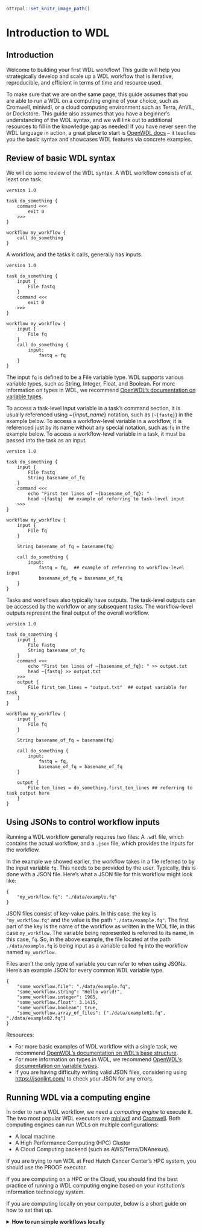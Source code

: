 ```r
ottrpal::set_knitr_image_path()
```

# Introduction to WDL

## Introduction

Welcome to building your first WDL workflow! This guide will help you strategically develop and scale up a WDL workflow that is iterative, reproducible, and efficient in terms of time and resource used.

To make sure that we are on the same page, this guide assumes that you are able to run a WDL on a computing engine of your choice, such as Cromwell, miniwdl, or a cloud computing environment such as Terra, AnVIL, or Dockstore. This guide also assumes that you have a beginner's understanding of the WDL syntax, and we will link out to additional resources to fill in the knowledge gap as needed! If you have never seen the WDL language in action, a great place to start is [OpenWDL docs](https://docs.openwdl.org/en/stable/) -- it teaches you the basic syntax and showcases WDL features via concrete examples.

## Review of basic WDL syntax

We will do some review of the WDL syntax. A WDL workflow consists of at least one task.

<!-- resources/basic_01.wdl -->



```         
version 1.0

task do_something {
    command <<<
        exit 0
    >>>
}

workflow my_workflow {
    call do_something
}
```

A workflow, and the tasks it calls, generally has inputs.

<!-- resources/basic_02.wdl -->

```         
version 1.0

task do_something {
    input {
        File fastq
    }
    command <<<
        exit 0
    >>>
}

workflow my_workflow {
    input {
        File fq
    }
    call do_something {
        input:
            fastq = fq
    }
}
```

The input `fq` is defined to be a File variable type. WDL supports various variable types, such as String, Integer, Float, and Boolean. For more information on types in WDL, we recommend [OpenWDL's documentation on variable types](https://docs.openwdl.org/en/stable/WDL/variable_types/).

To access a task-level input variable in a task's command section, it is usually referenced using \~{*input_name*} notation, such as (`~{fastq}`) in the example below. To access a workflow-level variable in a workflow, it is referenced just by its name without any special notation, such as `fq` in the example below. To access a workflow-level variable in a task, it must be passed into the task as an input.

<!-- resources/basic_03.wdl -->

```         
version 1.0

task do_something {
    input {
        File fastq
        String basename_of_fq
    }
    command <<<
        echo "First ten lines of ~{basename_of_fq}: "
        head ~{fastq}  ## example of referring to task-level input
    >>>
}

workflow my_workflow {
    input {
        File fq
    }
    
    String basename_of_fq = basename(fq)
    
    call do_something {
        input:
            fastq = fq,  ## example of referring to workflow-level input
            basename_of_fq = basename_of_fq
    }
}
```

Tasks and workflows also typically have outputs. The task-level outputs can be accessed by the workflow or any subsequent tasks. The workflow-level outputs represent the final output of the overall workflow.

<!-- resources/basic_04.wdl -->

```         
version 1.0

task do_something {
    input {
        File fastq
        String basename_of_fq
    }
    command <<<
        echo "First ten lines of ~{basename_of_fq}: " >> output.txt
        head ~{fastq} >> output.txt
    >>>
    output {
        File first_ten_lines = "output.txt"  ## output variable for task
    }
}

workflow my_workflow {
    input {
        File fq
    }
    
    String basename_of_fq = basename(fq)
    
    call do_something {
        input:
            fastq = fq,
            basename_of_fq = basename_of_fq
    }
    
    output {
        File ten_lines = do_something.first_ten_lines ## referring to task output here
    }
}
```

## Using JSONs to control workflow inputs

Running a WDL workflow generally requires two files: A `.wdl` file, which contains the actual workflow, and a `.json` file, which provides the inputs for the workflow.

In the example we showed earlier, the workflow takes in a file referred to by the input variable `fq`. This needs to be provided by the user. Typically, this is done with a JSON file. Here's what a JSON file for this workflow might look like:

<!-- resources/basic_04.json -->

```         
{
    "my_workflow.fq": "./data/example.fq"
}
```

JSON files consist of key-value pairs. In this case, the key is `"my_workflow.fq"` and the value is the path `"./data/example.fq"`. The first part of the key is the name of the workflow as written in the WDL file, in this case `my_workflow`. The variable being represented is referred to its name, in this case, `fq`. So, in the above example, the file located at the path `./data/example.fq` is being input as a variable called `fq` into the workflow named `my_workflow`.

Files aren't the only type of variable you can refer to when using JSONs. Here's an example JSON for every common WDL variable type.

<!-- resources/variables.json -->

```         
{
    "some_workflow.file": "./data/example.fq",
    "some_workflow.string": "Hello world!",
    "some_workflow.integer": 1965,
    "some_workflow.float": 3.1415,
    "some_workflow.boolean": true,
    "some_workflow.array_of_files": ["./data/example01.fq", "./data/example02.fq"]
}
```

::: {.notice data-latex="notice"}
Resources:

<ul>

<li>For more basic examples of WDL workflow with a single task, we recommend [OpenWDL's documentation on WDL's base structure](https://docs.openwdl.org/en/stable/WDL/Base_structure/).</li>

<li>For more information on types in WDL, we recommend [OpenWDL's documentation on variable types](https://docs.openwdl.org/en/stable/WDL/variable_types/).</li>

<li>If you are having difficulty writing valid JSON files, considering using <https://jsonlint.com/> to check your JSON for any errors.</li>

</ul>
:::


## Running WDL via a computing engine

In order to run a WDL workflow, we need a *computing engine* to execute it. The two most popular WDL executors are [miniwdl](https://miniwdl.readthedocs.io/en/latest/index.html) and [Cromwell](https://cromwell.readthedocs.io/en/stable/). Both computing engines can run WDLs on multiple configurations:  

- A local machine
- A High Performance Computing (HPC) Cluster
- A Cloud Computing backend (such as AWS/Terra/DNAnexus). 

If you are trying to run WDL at Fred Hutch Cancer Center's HPC system, you should use the PROOF executor. 

If you are computing on a HPC or the Cloud, you should find the best practice of running a WDL computing engine based on your institution's information technology system. 

If you are computing locally on your computer, below is a short guide on how to set that up. 


<details>

<summary><b>How to run simple workflows locally</b></summary>


Not every WDL workflow will run well on a laptop, but it can be helpful to have a basic setup for testing and catching simple syntax errors. Let's quickly set up a WDL executor to run our WDLs.

 In this course, we will be using miniwdl, but everything in this course will also be compatible with Cromwell unless explicitly stated otherwise. Additionally, almost all WDLs use Docker images, so you will also need to install Docker or a Docker-like alternative.

**Installing Docker and miniwdl is not required to use this course.** We don't want anybody to get stuck here! If you already have a method for submitting workflows, such as Terra, feel free to use that for this course instead of running workflows directly on your local machine. If you don't have any way of running workflows at the moment, that's also okay -- we have provided plenty of examples for following along.

### Installing Docker

**Note: Although Docker's own docs recommend installing Docker Desktop for Linux, [it has been reported](https://github.com/dockstore/dockstore/issues/5135) that some WDL executors work better on Linux when installing only Docker Engine (aka Docker CE).** To install Docker on your machine, follow the instructions specific to your operating system [on Docker's website](https://docs.docker.com/get-docker/). To specifically install only Docker Engine, [use these instructions instead](https://docs.docker.com/engine/install/).

If you are unable to install Docker on your machine, Dockstore (not affiliated with Docker) [provides some experimental alternatives](https://docs.dockstore.org/en/stable/advanced-topics/docker-alternatives.html). Dockstore also provides [a comprehensive introduction to Docker itself](https://docs.dockstore.org/en/stable/getting-started/getting-started-with-docker.html?highlight=engine#where-can-i-run-docker), including how to write a Dockerfile. Much of that information is outside the scope of this WDL-focused course, but it may be helpful for those looking to eventually create their own Docker images.

### Installing miniwdl

miniwdl is based on Python. If you do not already have Python 3.6 or higher installed, [you can install Python from here](https://www.python.org/downloads/).

Once Python is installed on your system, you can run `pip3 install miniwdl` from the command line to install miniwdl. For those who prefer to use conda, use `conda install -c conda-forge miniwdl` instead. Once miniwdl is installed, you can verify it works properly by running `miniwdl run_self_test`. This will run a built-in hello world workflow.

For more information, see [miniwdl's GitHub repository](https://github.com/chanzuckerberg/miniwdl).

### Launching a workflow locally with miniwdl

The generic method for running a WDL with miniwdl is the following:

```         
miniwdl run [path_to_wdl_file] -i [path_to_inputs_json]
```

If you have successfully installed miniwdl, create the following WDL file and name it greetings.wdl:

```         
version 1.0

task greet {
    input {
        String user
    }
    command <<<
        echo "Hello ~{user}!" > greets.txt
    >>>
    output {
        String greeting = read_string("greets.txt")
    }
}

workflow my_workflow {
    input {
        String username
    }
    call greet {
        input:
            user = username
    }
}
```

Next, use this JSON file (or create one of your own) to provide the string that the workflow expects, and call the JSON file greetings.json:

```         
{
    "my_workflow.username": "Ash"
}
```

On the command line, run the following:

```         
miniwdl run greetings.wdl -i greetings.json
```

Once the task completes, you should see something like this in your command line:

```         
[timestamp] wdl.w:my_workflow finish :: job: "call-greet"
[timestamp] wdl.w:my_workflow done
{
  "dir": "[working directory]/[timestamp]_my_workflow",
  "outputs": {
    "my_workflow.greet.greeting": "Hello Ash!"
  }
}
```

Where [timestamp] is the date and time that you are running the workflow, and [working directory] is the working directory that you are running the workflow from. For example:

```         
2023-12-27 13:54:12.209 wdl.w:my_workflow finish :: job: "call-greet"
2023-12-27 13:54:12.210 wdl.w:my_workflow done
{
  "dir": "/Users/ash/github/WDL_Workflows_Guide/resources/20231227_135400_my_workflow",
  "outputs": {
    "my_workflow.greet.greeting": "Hello Ash!"
  }
}
```

### Troubleshooting

#### DockerException

If you are seeing a verbose error message that begins with text like this:

```         
2023-12-27 13:43:37.525 wdl.w:my_workflow.t:call-greet task greet (greetings.wdl Ln 3 Col 1) failed :: dir: "/Users/sammy/github/WDL_Workflows_Guide/resources/20231227_134337_my_workflow/call-greet", error: "DockerException", message: "Error while fetching server API version: ('Connection aborted.', FileNotFoundError(2, 'No such file or directory'))", traceback: ["Traceback (most recent call last):", "  File \"/Library/Frameworks/Python.framework/Versions/3.11/lib/python3.11/site-packages/urllib3/connectionpool.py\", line 790, in urlopen", "    response = self._make_request(", "               ^^^^^^^^^^^^^^^^^^^", "  File \"/Library/Frameworks/Python.framework/Versions/3.11/lib/python3.11/site-packages/urllib3/connectionpool.py\",
```

This is likely caused by miniwdl being unable to connect to Docker Daemon, the underlying technology that runs Docker images. This is necessary with miniwdl even though our example WDL does not specify a Docker image. Make sure you have Docker installed correctly, and make sure Docker is actively running on your machine. If you installed Docker Desktop, simply opening the Docker Desktop app should start Docker Engine. If you installed Docker without Docker Desktop, running `dockerd` in your command-line should start it. Be aware that starting the Docker Daemon may take a few minutes.

#### Missing required inputs

If you forget to add `-i greetings.json` to your call, you will see something like this:

```         
my_workflow (greetings.wdl)
---------------------------

required inputs:
  String username

outputs:
  String greet.greeting

missing required inputs for my_workflow: username
```

You may also see this error if you remember to include a JSON file, but it is missing a required input.

#### Check JSON input

If you see an error message like this:

```         
check JSON input; unknown input/output: greetings.username
```

Double-check your input JSON. The first part of your JSON's keys refer to the name of the workflow in the WDL file, not the filename of the WDL itself. Even though our WDL is saved as `greetings.wdl`, within that file, the workflow is named `my_workflow`. This means that the input JSON must say `"my_workflow.username"`, not `"greetings.username"`.

Other common issues with JSON files are mistyping input variables (such as `"my_workflow.ussername"`) or forgetting to enclose strings in quotation marks. When in doubt, try using <https://jsonlint.com/> to check your input JSON, and double-check the name of your input variables.

</details>
